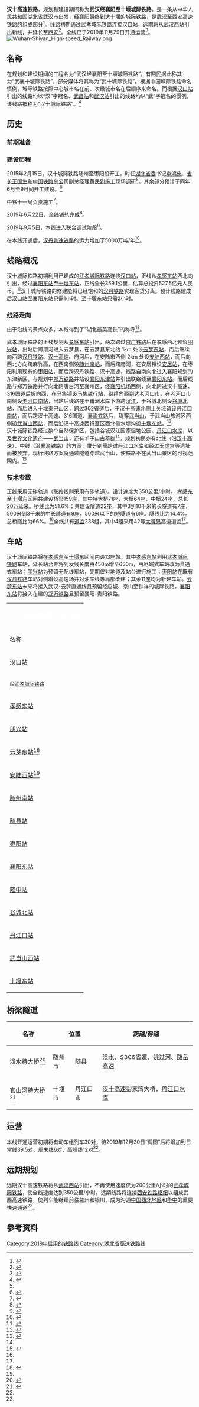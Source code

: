 {{Infobox rail system-route
|rail_name=汉十高速铁路
|other_name=武西高速线<ref>{{cite document|publisher=中国国家铁路集团|title=铁调函[2019]367号《国铁集团关于公布2019-底调整列车运行图（旅客列车部分）的通知》}}</ref>孝感至十堰段
|name_bgcolor=
|banner_color=blue
|sec_banner_color=
|third_banner_color=
|image=
|caption=
|logo_filename=
|image_width=
|logo_bgcolor=
|logo_note=
|system_map=
|mapimage_width=
|map_bgcolor=
|code_name=
|japanese_name=
|hiragana_name=
|romanji_name=
|locale={{CHN}}
|service_type=[[城际列车|城际高速铁路]]
|status=
|begin_operation=2019年11月29日
|end_operation=
|operation_note=
|system_length=456.57公里（新建394.77公里）
|length_in_operation=
|total_length=
|track=正线双线
|line_title=线路
|lines=[[复线铁路|复线铁路]]
|stations=14（初期[[孝感东站|孝感东]]至[[十堰东站|十堰东]]区间）
|route_title=线路
|main_route=
|secondary_route=
|branch_route=
|standard=[[客运专线|客运专线]]
|main_stations=[[汉口站|汉口站]]、[[孝感东站|孝感东站]]、[[襄陽东站|襄陽东站]]、[[十堰东站|十堰东站]]
|ridership=
|fleet_size=
|max_speed=350公里/小时（初期[[汉口站|汉口]]至[[孝感东站|孝感东]]区间为200公里/小时）
|orbital_plane=无砟轨道
|track_gauge=1,435毫米（[[标准轨|标准轨]]）
|min_radius= 一般路段7000米，困难路段5500米
|max_grade= 20‰
|distance_between_mainlines= 5.00米
|control=
|block_signal= 自动闭塞
|electrified=50Hz 25,000V（[[交流电|交流电]]）
|rollingstock=
|depot=[[汉口动车运用所|汉口动车运用所]]
|operator=[[武汉局集团|武汉局集团]]
|route_map={{汉十高速铁路RDT}}
}}
'''汉十高速铁路'''，规划和建设期间称为'''武汉经襄阳至十堰城际铁路'''，是一条从中华人民共和国湖北省[[武汉市|武汉市]]出发，经襄阳最终到达十堰的[[城际铁路|城际铁路]]，是武汉至西安高速铁路的组成部分<ref name=":0">{{Cite web|title=图文：武汉至十堰高铁开工建设|url=http://hb.people.com.cn/n/2015/0216/c194063-23929188.html|accessdate=2019-12-01|author=|date=2015-02-16|format=|publisher=[[湖北日报|湖北日报]]|language=|archive-date=2020-02-08|archive-url=https://web.archive.org/web/20200208054155/http://hb.people.com.cn/n/2015/0216/c194063-23929188.html|dead-url=no}}</ref>。线路初期通过[[武孝城际|武孝城际铁路]]连接[[汉口站|汉口站]]，远期将从[[武汉西站|武汉西站]]引出新线，并延长至[[西安铁路枢纽|西安]]<ref name=":1">{{cite web|title=新建铁路武汉经襄阳至十堰城际铁路环境影响报告书|url=http://www.crfsdi.com.cn/sysWeb/upfiles/hpgs/20141104143001.pdf|accessdate=2015-03-14|publisher=中铁第四勘察设计院|dead-url=yes|archive-url=https://web.archive.org/web/20150402151959/http://www.crfsdi.com.cn/sysWeb/upfiles/hpgs/20141104143001.pdf|archive-date=2015-04-02}}</ref>。全线已于2019年11月29日开通运营<ref>{{Cite news|url=http://news.cjn.cn/sywh/201911/t3497636.htm|title=定了！武汉至十堰高速铁路29开通运营，今天18点开始售票|author=|date=2019-11-27|work=长江网|accessdate=2019-11-27|archive-date=2019-11-29|archive-url=https://web.archive.org/web/20191129005052/http://news.cjn.cn/sywh/201911/t3497636.htm|dead-url=no}}</ref>。
[[File:Wuhan-Shiyan_High-speed_Railway.png|thumb]]

==名称==
在规划和建设期间的工程名为“武汉经襄阳至十堰城际铁路”，有网民据此称其为“武襄十城际铁路”，部分媒体将其称为“武十城际铁路”。根据中国城际铁路命名惯例，城际铁路按照中心城市名在前、次级城市名在后顺序来命名。而根据[[汉口站|汉口站]]引出的线路均以“汉”字冠名、[[武昌站|武昌站]]和[[武汉站|武汉站]]引出的线路均以“武”字冠名的惯例，该线路被称为“汉十城际铁路”。<ref>{{Cite web |url=http://www.moc.gov.cn/st2010/hubei/hb_zhengwudt/hb_shizhousm/201503/t20150309_1786394.html |title=【武汉】汉十城铁 2015-9-全线开工（交通部） |access-date=2015-03-15 |archive-date=2015-04-02 |archive-url=https://web.archive.org/web/20150402135121/http://www.moc.gov.cn/st2010/hubei/hb_zhengwudt/hb_shizhousm/201503/t20150309_1786394.html |dead-url=no }}</ref>

== 历史 ==
=== 前期准备 ===

=== 建设历程 ===
2015年2月15日，汉十城际铁路随州至枣阳段开工，时任[[中国共产党湖北省委员会|湖北省委]]书记[[李鸿忠|李鸿忠]]、[[湖北省人民政府|省长]][[王国生_(1956年)|王国生]]和[[中国国家铁路集团|中国铁路总公司]]副总经理[[黄民|黄民]]到施工现场调研<ref name=":0" />。其余部分预计于同年6月至9月间开工建设。<ref>{{cite news|url=http://news.cnhubei.com/xw/zw/201502/t3186118.shtml|title=武汉至十堰高铁开工建设 李鸿忠王国生与中国铁路总公司领导等现场调研|publisher=荆楚网|date=2012-02-15|accessdate=2015-03-14|archive-date=2016-03-25|archive-url=https://web.archive.org/web/20160325013311/http://news.cnhubei.com/xw/zw/201502/t3186118.shtml|dead-url=no}}</ref>

[[中铁十一局|中铁十一局]]负责施工<ref name=":3">{{Cite web|title=（武）汉十（堰）高铁全线铺轨施工|url=http://www.xinhuanet.com/politics/2018-09/05/c_1123385234.htm|accessdate=2019-12-01|author=|date=2018-09-05|format=|publisher=[[新华网|新华网]]|language=|archive-date=2020-10-25|archive-url=https://web.archive.org/web/20201025004052/http://www.xinhuanet.com/politics/2018-09/05/c_1123385234.htm|dead-url=no}}</ref>。

2019年6月22日，全线铺轨完成<ref>{{Cite web|title=汉十高铁完成铺轨|url=http://www.gov.cn/xinwen/2019-06/22/content_5402454.htm#1|accessdate=2019-12-01|author=|date=2019-06-22|format=|publisher=[[新华社|新华社]]|language=|archive-date=2022-04-21|archive-url=https://web.archive.org/web/20220421140144/http://www.gov.cn/xinwen/2019-06/22/content_5402454.htm#1|dead-url=no}}</ref>。

2019年9月5日，本线进入联合调试阶段<ref>{{Cite web|title=汉十高铁新线全线联调联试 年底开通运营|url=http://www.xinhuanet.com/local/2019-09/04/c_1124961662.htm|accessdate=2019-12-01|author=|date=2019-09-04|format=|publisher=[[新华网|新华网]]|language=|archive-date=2020-10-26|archive-url=https://web.archive.org/web/20201026220706/http://www.xinhuanet.com/local/2019-09/04/c_1124961662.htm|dead-url=no}}</ref>。

在本线开通后，[[汉丹铁路|汉丹普速铁路]]的运力增加了5000万吨/年<ref>{{Cite web|title=襄阳全力拥抱高铁时代 重塑“七省通衢”交通枢纽|url=http://www.hubei.gov.cn/zwgk/szsmlm/shzqb/201812/t20181210_1373840.shtml|accessdate=2019-12-01|author=|date=2018-12-10|format=|publisher=[[湖北日报|湖北日报]]|language=|archive-url=https://web.archive.org/web/20191109173052/http://www.hubei.gov.cn/zwgk/szsmlm/shzqb/201812/t20181210_1373840.shtml|archive-date=2019-11-09|dead-url=yes}}</ref>。

== 线路概况 ==
汉十城际铁路初期利用已建成的[[武孝城际铁路|武孝城际铁路]]连接[[汉口站|汉口站]]，正线从[[孝感东站|孝感东站]]西北向引出，经过[[襄阳东津站|襄阳东站]]至[[十堰东站|十堰东站]]，正线全长359.1公里，估算总投资527.5亿元人民币。<ref name="#1">{{cite news|url=http://news.cnhubei.com/xw/wuhan/201411/t3092475.shtml|title=武十城铁14站点公布 武汉至十堰4-后只需2.5小时|publisher=长江商报|date=2014-11-08|accessdate=2015-03-14|archive-date=2018-07-30|archive-url=https://web.archive.org/web/20180730050635/http://news.cnhubei.com/xw/wuhan/201411/t3092475.shtml|dead-url=no}}</ref>汉十城际铁路的修建能将已经饱和的[[汉丹铁路|汉丹铁路]]实现客货分离。预计线路建成后[[汉口站|汉口站]]至襄阳东站只需1小时、至十堰东站只需2小时。
===线路走向===
由于沿线的景点众多，本线得到了“湖北最美高铁”的称呼<ref name=":2">{{Cite web|title=时速300公里！11月29日，“湖北最美高铁”开通运营！|url=https://mp.weixin.qq.com/s?__biz=MjM5NTc3MTgwMA==&mid=2650983314&idx=1&sn=1bdc71e2ec17c861d9c7192e2259f413&chksm=bd050f658a7286739f0f22e255ef9c9479dc4e51b6e05cff25df14411add0d13cab78198917e&mpshare=1&scene=1&srcid=&sharer_sharetime=1574878182159&sharer_shareid=7ecb7d17ba77e5846c1ed39a4df07b77#rd|accessdate=2019-12-01|author=|date=2019-11-27|format=|publisher=[[中国铁路总公司|中国铁路总公司]]|language=|archive-date=2022-04-21|archive-url=https://web.archive.org/web/20220421140155/https://mp.weixin.qq.com/s?__biz=MjM5NTc3MTgwMA%3D%3D&mid=2650983314&idx=1&sn=1bdc71e2ec17c861d9c7192e2259f413&chksm=bd050f658a7286739f0f22e255ef9c9479dc4e51b6e05cff25df14411add0d13cab78198917e&mpshare=1&scene=1&srcid=&sharer_sharetime=1574878182159&sharer_shareid=7ecb7d17ba77e5846c1ed39a4df07b77#rd|dead-url=no}}</ref>。

武孝城际铁路的正线规划从[[孝感东站|孝感东站]]引出，两次跨过[[京广铁路|京广铁路]]后在孝感西北预留[[朋兴站|朋兴站]]，出站后跨澴河进入云梦县，在云梦县东北约 1km 处设[[云梦东站|云梦东站]]，而后继续向西跨[[汉丹铁路|汉丹铁路]]、[[汉十高速|汉十高速]]、府河后，在安陆市西侧 2km 处设[[安陆西站|安陆西站]]，而后向西北方向跨麻竹高，在西南侧设[[随州南站|随州南站]]，而后跨府河，在安居镇设[[安居站|安居站]]，在枣阳利用现有的[[枣阳站|枣阳站]]，而后跨汉丹铁路、汉十高速，线路自南向北进入襄阳规划的东津新区，与规划中[[郑万铁路|郑万铁路]]并站设[[襄阳东津站|襄阳东津站]]并引出联络线至[[襄阳东站|襄阳东站]]。而后线路与郑万铁路并行向北跨唐白河至襄州区，经[[襄阳机场|襄阳机场]]西侧，向北跨过汉十高速、[[316国道|316国道]]后折向西，在马集镇设[[马集越行站|马集越行站]]，继续向西到达老河口市，在老河口市南侧设[[老河口南站|老河口南站]]，出站后线路在王甫洲水库下游跨[[汉江_(中国)|汉江]]，于谷城北侧设[[谷城北站|谷城北站]]，而后进入十堰秦巴山区，跨过302省道后，于汉十高速北侧土关垭镇设[[丹江口南站|丹江口南站]]，而后跨汉十高速、316国道、[[襄渝铁路|襄渝铁路]]后，隧穿[[武当山|武当山]]，于武当山旅游区西侧设[[武当山西站|武当山西站]]，而后沿汉十高速西行至区西北侧水堤沟设[[十堰东站|十堰东站]]。<ref>{{cite web|url=http://www.crfsdi.com.cn/sysWeb/upfiles/hpgs/20141104143001.pdf|title=新建铁路武汉经襄阳至十堰城际铁路环境影响报告书|publisher=中铁第四勘察设计院|accessdate=2015-03-14|archive-url=https://web.archive.org/web/20150402151959/http://www.crfsdi.com.cn/sysWeb/upfiles/hpgs/20141104143001.pdf|archive-date=2015-04-02|dead-url=yes}}</ref><br>汉十城际铁路经过数个自然保护区，包括谷城汉江国家湿地公园、[[丹江口水库|丹江口水库]]，以及[[世界遗产|世界文化遗产]]——[[武当山|武当山]]，还有羊子山古墓群<ref name=":1" />。规划初期亦有北线（沿[[汉十高速公路|汉十高速]]）、中线（沿[[襄渝铁路|襄渝铁路]]）的方案，惟分别需跨过丹江口水库和经过[[玉虚宫遗址|玉虚宫]]等遗址而被放弃。现行线路方案将通过隧道穿越武当山，使铁路不在武当山景区的可视范围内。<ref>{{cite news|url=http://hb.people.com.cn/n/2015/0210/c194063-23854064.html|title=武汉至十堰高铁有望春节前开工 成本多花3亿护生态|publisher=长江报|date=2015-02-10|accessdate=2015-03-14|archive-date=2015-03-26|archive-url=https://web.archive.org/web/20150326150648/http://hb.people.com.cn/n/2015/0210/c194063-23854064.html|dead-url=no}}</ref>

===技术参数===
正线采用无砟轨道（联络线则采用有砟轨道）。设计速度为350公里/小时。
[[孝感东站|孝感东]]至[[十堰东站|十堰东]]区间共建设桥梁159座，其中特大桥71座，大桥64座，中桥24座，总长20万延米。桥线比为51.6%；共建设隧道22座，其中3到10千米的长隧道有7座，500米到3千米的中长隧道有9座，500米以下的短隧道有6座。隧线比为14.4%。总桥隧比为66%。<ref name="#1"/>全线共有[[道岔|道岔]]238组，其中4组采用42号[[道岔#道岔的号数|大号码]]高速道岔<ref name=":3" />。

== 车站 ==
汉十城际铁路将在[[孝感东站|孝感东]]至[[十堰东站|十堰东]]区间内设13座站。其中[[孝感东站|孝感东站]]利用[[武孝城际铁路|武孝城际铁路]]车站，延长站台并将到发线长度由450m增至650m，由尽端式车站改为贯通式车站；[[朋兴站|朋兴站]]为预留无配线车站，先期仅对地道及站台进行施工；[[枣阳站|枣阳站]]在既有[[汉丹铁路|汉丹铁路]]车站对侧增设高速场并对油库线等局部改建；其余11座均为新建车站。[[云梦东站|云梦东站]]未来将接入武汉-云梦直通线且预留经应城、京山至钟祥的城际铁路，[[襄阳东站|襄阳东站]]将接入在建的[[郑万铁路|郑万铁路]]且预留襄阳-贵阳铁路。
{| align=center border=1 cellspacing=0 class="wikitable" style="margin-left:auto; margin-right:auto;"
|- align=center bgcolor=#0000cc
| colspan =7 | <font color=white>'''<big>汉十城际铁路车站列表</big>'''</font>
|- align=center
! 名称
! 汉口站起计里程<br />（公里）
! colspan="2" |所在地
! 到发线数目
! 连接铁路
!备注
|- align=center
| [[汉口站|汉口站]]
| 0
|[[武汉市|武汉市]]
|[[江汉区|江汉区]]
| 10台20线<br>（城际场3台5线）
| [[汉口联络线|京广铁路汉口联络线]]，[[合武铁路|合武铁路]]，<br>[[汉宜铁路|汉宜铁路]]，[[汉丹铁路|汉丹铁路]]
{{武汉地铁路线标志|2}}[[汉口火车站_(武汉地铁)|汉口火车站]]
|
|- align=center 
| colspan="6" | <small>经[[武孝城际铁路|武孝城际铁路]]</small>
|
|- align=center
| [[孝感东站|孝感东站]]
| 
| rowspan="4" |[[孝感市|孝感市]]
| rowspan="2" |[[孝南区|孝南区]]
| 2台4线
| [[武孝城际铁路|武孝城际铁路]]
|
|- align=center
| [[朋兴站|朋兴站]]
| 
| 2台2线
| 
|预留车站
|- align=center
| [[云梦东站|云梦东站]]<ref name=":4">{{Cite web|title=中铁建设集团基础设施事业部中标汉十城际铁路站房工程|url=https://www.crcc.cn/art/2018/3/26/art_104_1461620.html|accessdate=2019-12-01|author=|date=2018-03-26|format=|publisher=[[中国铁建|中国铁建]]|language=|archive-date=2019-11-07|archive-url=https://web.archive.org/web/20191107052436/https://www.crcc.cn/art/2018/3/26/art_104_1461620.html|dead-url=no}}</ref>
| 
|[[云梦县|云梦县]]
| 2台6线
| 
|
|- align=center
| [[安陆西站|安陆西站]]<ref name=":4" />
| 
|[[安陆市|安陆市]]
| 2台4线
| 
|
|- align=center
| [[随州南站|随州南站]]
| 
| rowspan="2" |[[随州市|随州市]]
|[[曾都区|曾都区]]
| 2台6线
| 
|
|- align=center
| [[随县站|随县站]]
| 
|[[随县|随县]]
| 2台4线
| 
|
|- align=center
| [[枣阳站|枣阳站]]
| 
| rowspan="4" |[[襄阳市|襄阳市]]
|[[枣阳市|枣阳市]]
| 3台8线<br>（高速场2台4线）
| [[汉丹铁路|汉丹铁路]]
|
|- align=center
| [[襄阳东站|襄阳东站]]
| 
|[[襄州区|襄州区]]
| 10台22线，预留15台32线
|[[郑万高速铁路|郑万高速铁路]]
|
|- align=center
| [[隆中站|隆中站]]
| 
|[[襄城区|襄城区]]
| 2台4线
| 
|不办理客运业务
|- align=center
| [[谷城北站|谷城北站]]
| 
|[[谷城县|谷城县]]
| 2台4线
| 
|
|- align=center
| [[丹江口站|丹江口站]]
| 
| rowspan="3" |[[十堰市|十堰市]]
| rowspan="2" |[[丹江口市|丹江口市]]
| 2台5线
| 
|
|- align=center
| [[武当山西站|武当山西站]]
| 
| 2台4线
| 
|
|- align=center
| [[十堰东站|十堰东站]]
| 
|[[张湾区|张湾区]]
| 3台7线
| 
|
|}

== 桥梁隧道 ==
{| class="wikitable"
!名称
! colspan="2" |位置
!跨越/穿越
!长度（米）
|-
|涢水特大桥<ref>{{Cite web|title=汉十铁路涢水特大桥下部结构施工告捷|url=http://www.peoplerail.com/rail/show-135-318098-1.html|accessdate=2019-12-01|author=|date=2017-03-28|format=|publisher=[[人民铁道|人民铁道]]|language=|archive-date=2022-04-21|archive-url=https://web.archive.org/web/20220421140146/https://www.peoplerail.com/rail/show-135-318098-1.html|dead-url=no}}</ref>
|随州市
|随县
|[[涢水|涢水]]、S306省道、姚过河、[[随岳高速公路|随岳高速]]
|7133
|-
|官山河特大桥<ref>{{Cite web|title=汉十高铁官山河特大桥贯通|url=http://m.xinhuanet.com/hb/2017-12/26/c_1122166245.htm|accessdate=2019-12-02|author=|date=2017-12-26|format=|publisher=[[新华网|新华网]]|language=|archive-date=2020-09-30|archive-url=https://web.archive.org/web/20200930060946/http://m.xinhuanet.com/hb/2017-12/26/c_1122166245.htm|dead-url=no}}</ref>
|十堰市
|丹江口市
|[[汉十高速公路|汉十高速]]彭家湾大桥，[[丹江口水库|丹江口水库]]
|1405
|}

== 运营 ==
本线开通运营初期将有动车组列车30对，待2019年12月30日“调图”后将增加到日常线39.5对、周末线6对、高峰线12对<ref name=":2" />。

== 远期规划 ==
远期汉十高速铁路将从[[武汉西站|武汉西站]]引出，不再使用速度仅为200公里/小时的[[武孝城际铁路|武孝城际铁路]]，使全线速度达到350公里/小时。远期线路将连接[[西安铁路枢纽|西安铁路枢纽]]以组成武西高速铁路，使列车能继续前往兰州和银川，成为沟通[[中国西北地区|中国西北地区]]和[[华中地区|华中]]的重要快速通道<ref name="#1"/>。

== 參考资料 ==
{{reflist|2}}
{{汉十城际铁路}}
{{武汉市公共交通网络}}
{{武汉铁路枢纽}}

[[Category:2019年启用的铁路线|Category:2019年启用的铁路线]]
[[Category:湖北省高速铁路线|Category:湖北省高速铁路线]]
